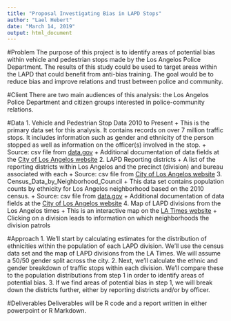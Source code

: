 ```yaml
---
title: "Proposal Investigating Bias in LAPD Stops"
author: "Lael Hebert"
date: "March 14, 2019"
output: html_document
---
```


#Problem
The purpose of this project is to identify areas of potential bias within vehicle and pedestrian stops made by the Los Angelos Police Department. The results of this study could be used to target areas within the LAPD that could benefit from anti-bias training. The goal would be to reduce bias and improve relations and trust between police and community. 

#Client
There are two main audiences of this analysis: the Los Angelos Police Department and citizen groups interested in police-community relations. 

#Data
1. Vehicle and Pedestrian Stop Data 2010 to Present
     + This is the primary data set for this analysis. It contains records on over 7 million traffic stops. It includes information such as gender and ethnicity of the person stopped as well as information on the officer(s) involved in the stop. 
    + Source: csv file from [data.gov](https://catalog.data.gov/dataset/lapd-vehicle-and-pedestrian-stops-2010-present)
    + Additional documentation of data fields at the [City of Los Angelos website](https://data.lacity.org/A-Safe-City/Vehicle-and-Pedestrian-Stop-Data-2010-to-Present/ci25-wgt7)
2. LAPD Reporting districts
    + A list of the reporting districts within Los Angelos and the precinct (division) and bureau associated with each
    + Source: csv file from [City of Los Angelos website](http://geohub.lacity.org/datasets/4398360b1a0242b78904f46b3786ae73_0)
3. Census_Data_by_Neighborhood_Council
    + This data set contains population counts by ethnicity for Los Angelos neighborhood based on the 2010 census. 
    + Source: csv file from [data.gov](https://catalog.data.gov/dataset/census-data-by-neighborhood-council)
    + Additional documentation of data fields at the [City of Los Angelos website](https://data.lacity.org/A-Livable-and-Sustainable-City/Census-Data-by-Neighborhood-Council/nwj3-ufba)
4. Map of LAPD divisions from the Los Angelos times
    + This is an interactive map on the [LA Times website](http://maps.latimes.com/lapd/)
    + Clicking on a division leads to information on which neighborhoods the division patrols



#Approach
1. We'll start by calculating estimates for the distribution of ethnicities within the population of each LAPD division. We'll use the census data set and the map of LAPD divisions from the LA Times. We will assume a 50/50 gender split across the city. 
2. Next, we'll calculate the ethnic and gender breakdown of traffic stops within each division. We'll compare these to the population distributions from step 1 in order to identify areas of potential bias. 
3. If we find areas of potential bias in step 1, we will break down the districts further, either by reporting districts and/or by officer. 

#Deliverables
Deliverables will be R code and a report written in either powerpoint or R Markdown. 

